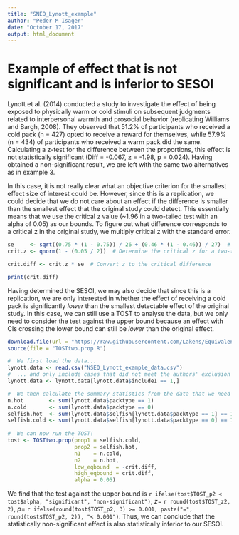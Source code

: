 ```yaml
---
title: "SNEQ_Lynott_example"
author: "Peder M Isager"
date: "October 17, 2017"
output: html_document
---
```


# Example of effect that is not significant and is inferior to SESOI

Lynott et al. (2014) conducted a study to investigate the effect of being exposed to physically warm or cold stimuli on subsequent judgments related to interpersonal warmth and prosocial behavior (replicating Williams and Bargh, 2008). They observed that 51.2% of participants who received a cold pack (n = 427) opted to receive a reward for themselves, while 57.9% (n = 434) of participants who received a warm pack did the same. Calculating a z-test for the difference between the proportions, this effect is not statistically significant (Diff = -0.067, z = -1.98, p = 0.024). Having obtained a non-significant result, we are left with the same two alternatives as in example 3.

In this case, it is not really clear what an objective criterion for the smallest effect size of interest could be. However, since this is a replication, we could decide that we do not care about an effect if the difference is smaller than the smallest effect that the original study could detect. This essentially means that we use the critical z value (~1.96 in a two-tailed test with an alpha of 0.05) as our bounds. To figure out what difference corresponds to a critical z in the original study, we multiply critical z with the standard error.

```r
se     <- sqrt((0.75 * (1 - 0.75)) / 26 + (0.46 * (1 - 0.46)) / 27)  # Calculate the (unpooled) standard error
crit.z <- qnorm(1 - (0.05 / 2))  # Determine the critical z for a two-tailed test with alpha = 0.05

crit.diff <- crit.z * se  # Convert z to the critical difference

print(crit.diff)
```

Having determined the SESOI, we may also decide that since this is a replication, we are only interested in whether the effect of receiving a cold pack is significantly *lower* than the smallest detectable effect of the original study. In this case, we can still use a TOST to analyse the data, but we only need to consider the test against the upper bound because an effect with CIs crossing the lower bound can still be *lower* than the original effect.


```r

download.file(url = "https://raw.githubusercontent.com/Lakens/EquivalenceTestingForPsychologicalScience/master/TOSTtwo.prop.R", destfile = "TOSTtwo.prop.R")
source(file = "TOSTtwo.prop.R")

#  We first load the data...
lynott.data <- read.csv("NSEQ_Lynott_example_data.csv")
#  ... and only include cases that did not meet the authors' exclusion criteria. 
lynott.data <- lynott.data[lynott.data$include1 == 1,]  

#  We then calculate the summary statistics from the data that we need in the TOST calculation below.
n.hot        <- sum(lynott.data$packtype == 1)
n.cold       <- sum(lynott.data$packtype == 0)
selfish.hot  <- sum(lynott.data$selfish[lynott.data$packtype == 1] == 1, na.rm = TRUE) / n.hot
selfish.cold <- sum(lynott.data$selfish[lynott.data$packtype == 0] == 1, na.rm = TRUE) / n.cold
  
#  We can now run the TOST!
tost <- TOSTtwo.prop(prop1 = selfish.cold, 
                     prop2 = selfish.hot, 
                     n1    = n.cold, 
                     n2    = n.hot, 
                     low_eqbound  = -crit.diff, 
                     high_eqbound = crit.diff, 
                     alpha = 0.05)

```

We find that the test against the upper bound is `r ifelse(tost$TOST_p2 < tost$alpha, "significant", "non-significant")`, $z =$ `r round(tost$TOST_z2, 2)`, $p =$ `r ifelse(round(tost$TOST_p2, 3) >= 0.001, paste("=", round(tost$TOST_p2, 2)), "< 0.001")`. Thus, we can conclude that the statistically non-significant effect is also statistically inferior to our SESOI. 
